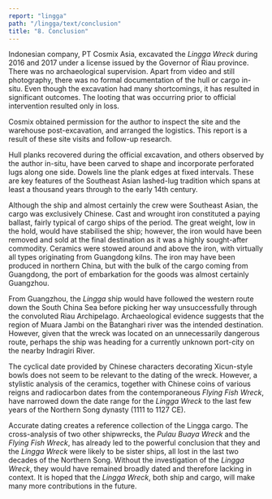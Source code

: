 ```yaml
---
report: "lingga"
path: "/lingga/text/conclusion"
title: "8. Conclusion"
---
```

Indonesian company, PT Cosmix Asia, excavated the _Lingga Wreck_ during 2016 and 2017 under a license issued by the Governor of Riau province. There was no archaeological supervision. Apart from video and still photography, there was no formal documentation of the hull or cargo in-situ. Even though the excavation had many shortcomings, it has resulted in significant outcomes. The looting that was occurring prior to official intervention resulted only in loss.

Cosmix obtained permission for the author to inspect the site and the warehouse post-excavation, and arranged the logistics. This report is a result of these site visits and follow-up research.

Hull planks recovered during the official excavation, and others observed by the author in-situ, have been carved to shape and incorporate perforated lugs along one side. Dowels line the plank edges at fixed intervals. These are key features of the Southeast Asian lashed-lug tradition which spans at least a thousand years through to the early 14th century.

Although the ship and almost certainly the crew were Southeast Asian, the cargo was exclusively Chinese. Cast and wrought iron constituted a paying ballast, fairly typical of cargo ships of the period. The great weight, low in the hold, would have stabilised the ship; however, the iron would have been removed and sold at the final destination as it was a highly sought-after commodity. Ceramics were stowed around and above the iron, with virtually all types originating from Guangdong kilns. The iron may have been produced in northern China, but with the bulk of the cargo coming from Guangdong, the port of embarkation for the goods was almost certainly Guangzhou.

From Guangzhou, the _Lingga_ ship would have followed the western route down the South China Sea before picking her way unsuccessfully through the convoluted Riau Archipelago. Archaeological evidence suggests that the region of Muara Jambi on the Batanghari river was the intended destination. However, given that the wreck was located on an unnecessarily dangerous route, perhaps the ship was heading for a currently unknown port-city on the nearby Indragiri River.

The cyclical date provided by Chinese characters decorating Xicun-style bowls does not seem to be relevant to the dating of the wreck. However, a stylistic analysis of the ceramics, together with Chinese coins of various reigns and radiocarbon dates from the contemporaneous _Flying Fish Wreck_, have narrowed down the date range for the _Lingga Wreck_ to the last few years of the Northern Song dynasty (1111 to 1127 CE).

Accurate dating creates a reference collection of the Lingga cargo. The cross-analysis of two other shipwrecks, the _Pulau Buaya Wreck_ and the _Flying Fish Wreck_, has already led to the powerful conclusion that they and the _Lingga Wreck_ were likely to be sister ships, all lost in the last two decades of the Northern Song. Without the investigation of the _Lingga Wreck_, they would have remained broadly dated and therefore lacking in context. It is hoped that the _Lingga Wreck_, both ship and cargo, will make many more contributions in the future.
